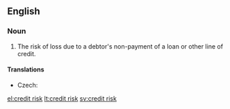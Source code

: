 ==English==
{{wikipedia}}

===Noun===
{{en-noun}}

# {{lb|en|finance}} The risk of loss due to a debtor's non-payment of a loan or other line of credit.

====Translations====
{{trans-top|type of risk}}
* Czech: {{t|cs|kreditní riziko|n}}
{{trans-mid}}
{{trans-bottom}}

[[el:credit risk]]
[[lt:credit risk]]
[[sv:credit risk]]
